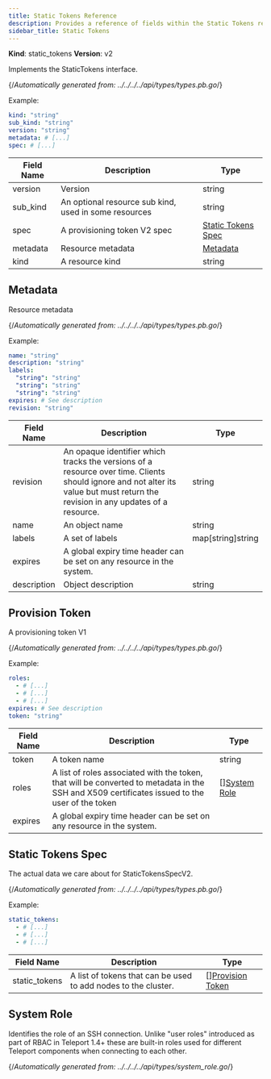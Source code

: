 ```yaml
---
title: Static Tokens Reference
description: Provides a reference of fields within the Static Tokens resource, which you can manage with tctl.
sidebar_title: Static Tokens
---
```


**Kind**: static_tokens
**Version**: v2

Implements the StaticTokens interface.

{/*Automatically generated from: ../../../../api/types/types.pb.go*/}

Example:

```yaml
kind: "string"
sub_kind: "string"
version: "string"
metadata: # [...]
spec: # [...]
```
|Field Name|Description|Type|
|---|---|---|
|version|Version|string|
|sub_kind|An optional resource sub kind, used in some resources|string|
|spec|A provisioning token V2 spec|[Static Tokens Spec](#static-tokens-spec)|
|metadata|Resource metadata|[Metadata](#metadata)|
|kind|A resource kind|string|

## Metadata

Resource metadata

{/*Automatically generated from: ../../../../api/types/types.pb.go*/}

Example:

```yaml
name: "string"
description: "string"
labels: 
  "string": "string"
  "string": "string"
  "string": "string"
expires: # See description
revision: "string"
```

|Field Name|Description|Type|
|---|---|---|
|revision|An opaque identifier which tracks the versions of a resource over time. Clients should ignore and not alter its value but must return the revision in any updates of a resource.|string|
|name|An object name|string|
|labels|A set of labels|map[string]string|
|expires|A global expiry time header can be set on any resource in the system.||
|description|Object description|string|

## Provision Token

A provisioning token V1

{/*Automatically generated from: ../../../../api/types/types.pb.go*/}

Example:

```yaml
roles: 
  - # [...]
  - # [...]
  - # [...]
expires: # See description
token: "string"
```

|Field Name|Description|Type|
|---|---|---|
|token|A token name|string|
|roles|A list of roles associated with the token, that will be converted to metadata in the SSH and X509 certificates issued to the user of the token|[][System Role](#system-role)|
|expires|A global expiry time header can be set on any resource in the system.||

## Static Tokens Spec

The actual data we care about for StaticTokensSpecV2.

{/*Automatically generated from: ../../../../api/types/types.pb.go*/}

Example:

```yaml
static_tokens: 
  - # [...]
  - # [...]
  - # [...]
```

|Field Name|Description|Type|
|---|---|---|
|static_tokens|A list of tokens that can be used to add nodes to the cluster.|[][Provision Token](#provision-token)|

## System Role

Identifies the role of an SSH connection. Unlike "user roles" introduced as part of RBAC in Teleport 1.4+ these are built-in roles used for different Teleport components when connecting to each other.

{/*Automatically generated from: ../../../../api/types/system_role.go*/}

